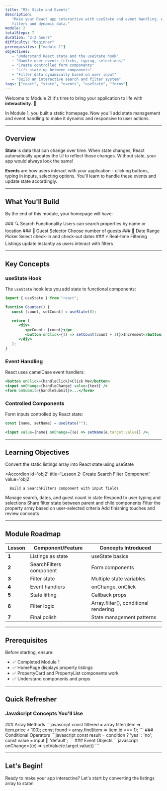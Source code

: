 ```yaml
---
title: "M2: State and Events"
description:
   "Make your React app interactive with useState and event handling. Add search
   filters and dynamic data."
module: 2
totalSteps: 7
duration: "2-3 hours"
difficulty: "beginner"
prerequisites: ["module-1"]
objectives:
   - "Understand React state and the useState hook"
   - "Handle user events (clicks, typing, selections)"
   - "Create controlled form components"
   - "Lift state up between components"
   - "Filter data dynamically based on user input"
   - "Build an interactive search and filter system"
tags: ["react", "state", "events", "useState", "forms"]
---
```



Welcome to Module 2! It's time to bring your application to life with
**interactivity**. 🎯

In Module 1, you built a static homepage. Now you'll add state management and
event handling to make it dynamic and responsive to user actions.

---

## Overview

**State** is data that can change over time. When state changes, React
automatically updates the UI to reflect those changes. Without state, your app
would always look the same!

**Events** are how users interact with your application - clicking buttons,
typing in inputs, selecting options. You'll learn to handle these events and
update state accordingly.

---

## What You'll Build

By the end of this module, your homepage will have:

<Steps>
   <Step>
      ### 🔍 Search Functionality Users can search properties by name or location
   </Step>
   <Step>
      ### 👥 Guest Selector Choose number of guests
   </Step>
   <Step>
      ### 📅 Date Range Picker Select check-in and check-out dates
   </Step>
   <Step>
      ### ⚡ Real-time Filtering Listings update instantly as users interact with filters
   </Step>
</Steps>

---

## Key Concepts

### useState Hook

The `useState` hook lets you add state to functional components:

```jsx
import { useState } from "react";

function Counter() {
   const [count, setCount] = useState(0);

   return (
      <div>
         <p>Count: {count}</p>
         <button onClick={() => setCount(count + 1)}>Increment</button>
      </div>
   );
}
```

### Event Handling

React uses camelCase event handlers:

```jsx
<button onClick={handleClick}>Click Me</button>
<input onChange={handleChange} value={text} />
<form onSubmit={handleSubmit}>...</form>
```

### Controlled Components

Form inputs controlled by React state:

```jsx
const [name, setName] = useState("");

<input value={name} onChange={(e) => setName(e.target.value)} />;
```

---

## Learning Objectives

<Accordions type='single'>
   <Accordion id='obj1' title='Lesson 1: Turn Listings into State' value='obj1'>
      Convert the static listings array into React state using useState
   </Accordion>

   <Accordion
      id='obj2'
      title='Lesson 2: Create Search Filter Component'
      value='obj2'
   >
      Build a SearchFilters component with input fields
   </Accordion>

   <Accordion id='obj3' title='Lesson 3: Add Filter State' value='obj3'>
      Manage search, dates, and guest count in state
   </Accordion>

   <Accordion id='obj4' title='Lesson 4: Handle Input Events' value='obj4'>
      Respond to user typing and selections
   </Accordion>

   <Accordion id='obj5' title='Lesson 5: Lift State Up' value='obj5'>
      Share filter state between parent and child components
   </Accordion>

   <Accordion id='obj6' title='Lesson 6: Filter Listings' value='obj6'>
      Filter the property array based on user-selected criteria
   </Accordion>

   <Accordion id='obj7' title='Lesson 7: Polish and Review' value='obj7'>
      Add finishing touches and review concepts
   </Accordion>
</Accordions>

---

## Module Roadmap

| Lesson | Component/Feature       | Concepts Introduced                   |
| ------ | ----------------------- | ------------------------------------- |
| **1**  | Listings as state       | useState basics                       |
| **2**  | SearchFilters component | Form components                       |
| **3**  | Filter state            | Multiple state variables              |
| **4**  | Event handlers          | onChange, onClick                     |
| **5**  | State lifting           | Callback props                        |
| **6**  | Filter logic            | Array.filter(), conditional rendering |
| **7**  | Final polish            | State management patterns             |

---

## Prerequisites

Before starting, ensure:

-  ✅ Completed Module 1
-  ✅ HomePage displays property listings
-  ✅ PropertyCard and PropertyList components work
-  ✅ Understand components and props

---

## Quick Refresher

### JavaScript Concepts You'll Use

<Steps>
  <Step>
    ### Array Methods
    ```javascript
    const filtered = array.filter(item => item.price < 100);
    const found = array.find(item => item.id === 1);
    ```
  </Step>
  <Step>
    ### Conditional Operators
    ```javascript
    const result = condition ? 'yes' : 'no';
    const value = input || 'default';
    ```
  </Step>
  <Step>
    ### Event Objects
    ```javascript
    onChange={(e) => setValue(e.target.value)}
    ```
  </Step>
</Steps>

---

## Let's Begin!

Ready to make your app interactive? Let's start by converting the listings array
to state!

